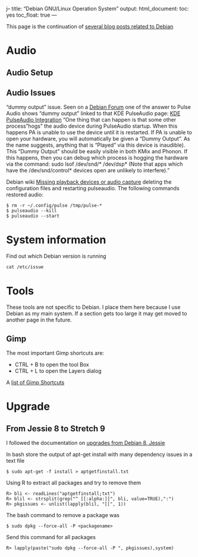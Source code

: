 j--
title: "Debian GNU/Linux Operation System"
output: 
  html_document: 
    toc: yes
    toc_float: true
---

This page is the continuation of 
[several blog posts related to Debian](https://paulremote.blogspot.fr/search/label/Debian)

# Audio

## Audio Setup

## Audio Issues
"dummy output" issue.
Seen on a [Debian Forum](http://forums.debian.net/viewtopic.php?f=7&t=104263) one of the answer to 
Pulse Audio shows "dummy output" linked to that KDE PulseAudio page:
[KDE PulseAudio Integration](https://www.freedesktop.org/wiki/Software/PulseAudio/Desktops/KDE/)
"One thing that can happen is that some other process "hogs" the audio device during PulseAudio startup. When this happens PA is unable to use the device until it is restarted. If PA is unable to open your hardware, you will automatically be given a "Dummy Output". As the name suggests, anything that is "Played" via this device is inaudible). This "Dummy Output" should be easily visible in both KMix and Phonon. If this happens, then you can debug which process is hogging the hardware via the command: sudo lsof /dev/snd/* /dev/dsp* (Note that apps which have the /dev/snd/control* devices open are unlikely to interfere)."

Debian wiki [Missing playback devices or audio capture](https://wiki.debian.org/PulseAudio#Missing_playback_devices_or_audio_capture)
deleting the configuration files and restarting pulseaudio. 
The following commands restored audio:

    $ rm -r ~/.config/pulse /tmp/pulse-*
    $ pulseaudio --kill
    $ pulseaudio --start


# System information

Find out which Debian version is running

    cat /etc/issue

# Tools

These tools are not specific to Debian. I place them here because 
I use Debian as my main system. If a section gets too large it may get
moved to another page in the future. 


## Gimp

The most important Gimp shortcuts are: 

 * CTRL + B to open the tool Box
 * CTRL + L to open the Layers dialog

A [list of Gimp Shortcuts](http://gimptips.com/articles/gimp-keyboard-shortcuts)


# Upgrade 

## From Jessie 8 to Stretch 9
I followed the documentation on 
[upgrades from Debian 8, Jessie](https://www.debian.org/releases/stable/amd64/release-notes/ch-upgrading.html)

In bash store the output of apt-get install with many dependency issues in a text file

    $ sudo apt-get -f install > aptgetfinstall.txt

Using R to extract  all packages and try to remove them

    R> bli <- readLines("aptgetfinstall;txt")
    R> blil <- strsplit(grep("^ [[:alpha:]]", bli, value=TRUE),":")
    R> pkgissues <- unlist(lapply(blil, "[[", 1))

The bash command to remove a package was

    $ sudo dpkg --force-all -P <packagename>

Send this command for all packages

    R> lapply(paste("sudo dpkg --force-all -P ", pkgissues),system)




